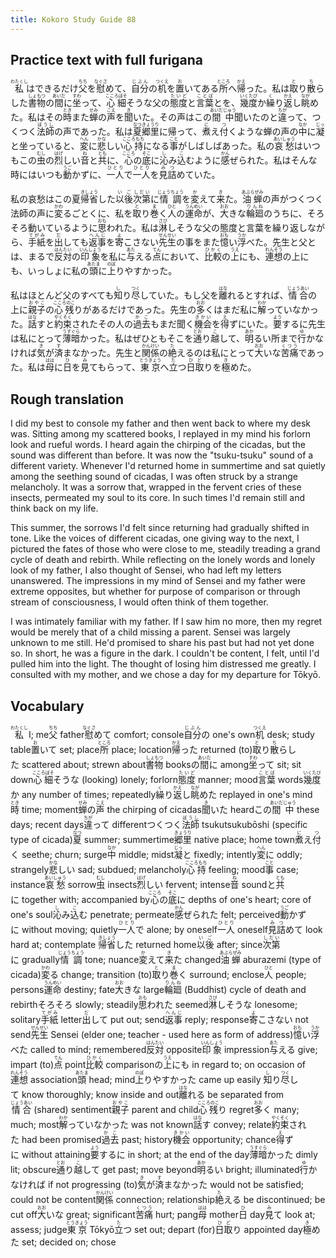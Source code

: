 ```yaml
---
title: Kokoro Study Guide 88
---
```


## Practice text with full furigana

<p>
<ruby><rb>私</rb><rt>わたくし</rt></ruby>はできるだけ<ruby><rb>父</rb><rt>ちち</rt></ruby>を<ruby><rb>慰</rb><rt>なぐさ</rt></ruby>めて、<ruby><rb>自分</rb><rt>じぶん</rt></ruby>の<ruby><rb>机</rb><rt>つくえ</rt></ruby>を<ruby><rb>置</rb><rt>お</rt></ruby>いてある<ruby><rb>所</rb><rt>ところ</rt></ruby>へ<ruby><rb>帰</rb><rt>かえ</rt></ruby>った。私は<ruby><rb>取</rb><rt>と</rt></ruby>り<ruby><rb>散</rb><rt>ち</rt></ruby>らした<ruby><rb>書物</rb><rt>しょもつ</rt></ruby>の<ruby><rb>間</rb><rt>あいだ</rt></ruby>に<ruby><rb>坐</rb><rt>すわ</rt></ruby>って、<ruby><rb>心細</rb><rt>こころぼそ</rt></ruby>そうな父の<ruby><rb>態度</rb><rt>たいど</rt></ruby>と<ruby><rb>言葉</rb><rt>ことば</rt></ruby>とを、<ruby><rb>幾度</rb><rt>いくたび</rt></ruby>か<ruby><rb>繰</rb><rt>く</rt></ruby>り<ruby><rb>返</rb><rt>かえ</rt></ruby>し<ruby><rb>眺</rb><rt>なが</rt></ruby>めた。私はその<ruby><rb>時</rb><rt>とき</rt></ruby>また<ruby><rb>蝉</rb><rt>せみ</rt></ruby>の<ruby><rb>声</rb><rt>こえ</rt></ruby>を<ruby><rb>聞</rb><rt>き</rt></ruby>いた。その声はこの<ruby><rb>間中</rb><rt>あいだじゅう</rt></ruby>聞いたのと<ruby><rb>違</rb><rt>ちが</rt></ruby>って、つくつく<ruby><rb>法師</rb><rt>ぼうし</rt></ruby>の声であった。私は<ruby><rb>夏</rb><rt>なつ</rt></ruby><ruby><rb>郷里</rb><rt>きょうり</rt></ruby>に帰って、<ruby><rb>煮</rb><rt>に</rt></ruby>え<ruby><rb>付</rb><rt>つ</rt></ruby>くような蝉の声の<ruby><rb>中</rb><rt>なか</rt></ruby>に<ruby><rb>凝</rb><rt>じっ</rt></ruby>と坐っていると、<ruby><rb>変</rb><rt>へん</rt></ruby>に<ruby><rb>悲</rb><rt>かな</rt></ruby>しい<ruby><rb>心持</rb><rt>こころもち</rt></ruby>になる<ruby><rb>事</rb><rt>こと</rt></ruby>がしばしばあった。私の<ruby><rb>哀愁</rb><rt>あいしゅう</rt></ruby>はいつもこの<ruby><rb>虫</rb><rt>むし</rt></ruby>の<ruby><rb>烈</rb><rt>はげ</rt></ruby>しい<ruby><rb>音</rb><rt>ね</rt></ruby>と<ruby><rb>共</rb><rt>とも</rt></ruby>に、<ruby><rb>心</rb><rt>こころ</rt></ruby>の<ruby><rb>底</rb><rt>そこ</rt></ruby>に<ruby><rb>沁</rb><rt>し</rt></ruby>み<ruby><rb>込</rb><rt>こ</rt></ruby>むように<ruby><rb>感</rb><rt>かん</rt></ruby>ぜられた。私はそんな時にはいつも<ruby><rb>動</rb><rt>うご</rt></ruby>かずに、<ruby><rb>一人</rb><rt>ひとり</rt></ruby>で<ruby><rb>一人</rb><rt>ひとり</rt></ruby>を<ruby><rb>見詰</rb><rt>みつ</rt></ruby>めていた。
</p>

<p>
私の哀愁はこの夏<ruby><rb>帰省</rb><rt>きしょう</rt></ruby>した<ruby><rb>以後</rb><rt>いご</rt></ruby><ruby><rb>次第</rb><rt>しだい</rt></ruby>に<ruby><rb>情調</rb><rt>じょうちょう</rt></ruby>を<ruby><rb>変</rb><rt>か</rt></ruby>えて<ruby><rb>来</rb><rt>き</rt></ruby>た。<ruby><rb>油蝉</rb><rt>あぶらぜみ</rt></ruby>の声がつくつく法師の声に<ruby><rb>変</rb><rt>かわ</rt></ruby>るごとくに、私を<ruby><rb>取</rb><rt>と</rt></ruby>り<ruby><rb>巻</rb><rt>ま</rt></ruby>く<ruby><rb>人</rb><rt>ひと</rt></ruby>の<ruby><rb>運命</rb><rt>うんめい</rt></ruby>が、<ruby><rb>大</rb><rt>おお</rt></ruby>きな<ruby><rb>輪廻</rb><rt>りんね</rt></ruby>のうちに、そろそろ動いているように<ruby><rb>思</rb><rt>おも</rt></ruby>われた。私は<ruby><rb>淋</rb><rt>さび</rt></ruby>しそうな父の態度と言葉を繰り返しながら、<ruby><rb>手紙</rb><rt>てがみ</rt></ruby>を<ruby><rb>出</rb><rt>だ</rt></ruby>しても<ruby><rb>返事</rb><rt>へんじ</rt></ruby>を<ruby><rb>寄</rb><rt>よ</rt></ruby>こさない<ruby><rb>先生</rb><rt>せんせい</rt></ruby>の事をまた<ruby><rb>憶</rb><rt>おも</rt></ruby>い<ruby><rb>浮</rb><rt>うか</rt></ruby>べた。先生と父とは、まるで<ruby><rb>反対</rb><rt>はんたい</rt></ruby>の<ruby><rb>印象</rb><rt>いんしょう</rt></ruby>を私に<ruby><rb>与</rb><rt>あた</rt></ruby>える<ruby><rb>点</rb><rt>てん</rt></ruby>において、<ruby><rb>比較</rb><rt>ひかく</rt></ruby>の<ruby><rb>上</rb><rt>うえ</rt></ruby>にも、<ruby><rb>連想</rb><rt>れんそう</rt></ruby>の上にも、いっしょに私の<ruby><rb>頭</rb><rt>あたま</rt></ruby>に<ruby><rb>上</rb><rt>のぼ</rt></ruby>りやすかった。
</p>

<p>
私はほとんど父のすべても<ruby><rb>知</rb><rt>し</rt></ruby>り<ruby><rb>尽</rb><rt>つく</rt></ruby>していた。もし父を<ruby><rb>離</rb><rt>はな</rt></ruby>れるとすれば、<ruby><rb>情合</rb><rt>じょうあい</rt></ruby>の上に<ruby><rb>親子</rb><rt>おやこ</rt></ruby>の<ruby><rb>心残</rb><rt>こころのこ</rt></ruby>りがあるだけであった。先生の<ruby><rb>多</rb><rt>おお</rt></ruby>くはまだ私に<ruby><rb>解</rb><rt>わか</rt></ruby>っていなかった。<ruby><rb>話</rb><rt>はな</rt></ruby>すと<ruby><rb>約束</rb><rt>やくそく</rt></ruby>されたその人の<ruby><rb>過去</rb><rt>かこ</rt></ruby>もまだ聞く<ruby><rb>機会</rb><rt>きかい</rt></ruby>を<ruby><rb>得</rb><rt>え</rt></ruby>ずにいた。<ruby><rb>要</rb><rt>よう</rt></ruby>するに先生は私にとって<ruby><rb>薄暗</rb><rt>うすぐら</rt></ruby>かった。私はぜひともそこを<ruby><rb>通</rb><rt>とお</rt></ruby>り<ruby><rb>越</rb><rt>こ</rt></ruby>して、<ruby><rb>明</rb><rt>あか</rt></ruby>るい所まで<ruby><rb>行</rb><rt>ゆ</rt></ruby>かなければ<ruby><rb>気</rb><rt>き</rt></ruby>が<ruby><rb>済</rb><rt>す</rt></ruby>まなかった。先生と<ruby><rb>関係</rb><rt>かんけい</rt></ruby>の<ruby><rb>絶</rb><rt>た</rt></ruby>えるのは私にとって<ruby><rb>大</rb><rt>おお</rt></ruby>いな<ruby><rb>苦痛</rb><rt>くつう</rt></ruby>であった。私は<ruby><rb>母</rb><rt>はは</rt></ruby>に<ruby><rb>日</rb><rt>ひ</rt></ruby>を<ruby><rb>見</rb><rt>み</rt></ruby>てもらって、<ruby><rb>東京</rb><rt>とうきょう</rt></ruby>へ<ruby><rb>立</rb><rt>た</rt></ruby>つ<ruby><rb>日取</rb><rt>ひど</rt></ruby>りを<ruby><rb>極</rb><rt>き</rt></ruby>めた。
</p>


## Rough translation

I did my best to console my father and then went back to where my desk was. Sitting among my scattered books, I replayed in my mind his forlorn look and rueful words. I heard again the chirping of the cicadas, but the sound was different than before. It was now the "tsuku-tsuku" sound of a different variety. Whenever I'd returned home in summertime and sat quietly among the seething sound of cicadas, I was often struck by a strange melancholy. It was a sorrow that, wrapped in the fervent cries of these insects, permeated my soul to its core. In such times I'd remain still and think back on my life.

This summer, the sorrows I'd felt since returning had gradually shifted in tone. Like the voices of different cicadas, one giving way to the next, I pictured the fates of those who were close to me, steadily treading a grand cycle of death and rebirth. While reflecting on the lonely words and lonely look of my father, I also thought of Sensei, who had left my letters unanswered. The impressions in my mind of Sensei and my father were extreme opposites, but whether for purpose of comparison or through stream of consciousness, I would often think of them together.

I was intimately familiar with my father. If I saw him no more, then my regret would be merely that of a child missing a parent. Sensei was largely unknown to me still. He'd promised to share his past but had not yet done so. In short, he was a figure in the dark. I couldn't be content, I felt, until I'd pulled him into the light. The thought of losing him distressed me greatly. I consulted with my mother, and we chose a day for my departure for Tōkyō.   


## Vocabulary

<p>
<span class="vocabstudy"><ruby><rb>私</rb><rt>わたくし</rt></ruby>&nbsp;I; me</span><span class="vocabstudy"><ruby><rb>父</rb><rt>ちち</rt></ruby>&nbsp;father</span><span class="vocabstudy"><ruby><rb>慰</rb><rt>なぐさ</rt></ruby>めて&nbsp;comfort; console</span><span class="vocabstudy"><ruby><rb>自分</rb><rt>じぶん</rt></ruby>の&nbsp;one's own</span><span class="vocabstudy"><ruby><rb>机</rb><rt>つくえ</rt></ruby>&nbsp;desk; study table</span><span class="vocabstudy"><ruby><rb>置</rb><rt>お</rt></ruby>いて&nbsp;set; place</span><span class="vocabstudy"><ruby><rb>所</rb><rt>ところ</rt></ruby>&nbsp;place; location</span><span class="vocabstudy"><ruby><rb>帰</rb><rt>かえ</rt></ruby>った&nbsp;returned (to)</span><span class="vocabstudy"><ruby><rb>取</rb><rt>と</rt></ruby>り<ruby><rb>散</rb><rt>ち</rt></ruby>らした&nbsp;scattered about; strewn about</span><span class="vocabstudy"><ruby><rb>書物</rb><rt>しょもつ</rt></ruby>&nbsp;books</span><span class="vocabstudy">の<ruby><rb>間</rb><rt>あいだ</rt></ruby>に&nbsp;among</span><span class="vocabstudy"><ruby><rb>坐</rb><rt>すわ</rt></ruby>って&nbsp;sit; sit down</span><span class="vocabstudy"><ruby><rb>心細</rb><rt>こころぼそ</rt></ruby>そうな&nbsp;(looking) lonely; forlorn</span><span class="vocabstudy"><ruby><rb>態度</rb><rt>たいど</rt></ruby>&nbsp;manner; mood</span><span class="vocabstudy"><ruby><rb>言葉</rb><rt>ことば</rt></ruby>&nbsp;words</span><span class="vocabstudy"><ruby><rb>幾度</rb><rt>いくたび</rt></ruby>か&nbsp;any number of times; repeatedly</span><span class="vocabstudy"><ruby><rb>繰</rb><rt>く</rt></ruby>り<ruby><rb>返</rb><rt>かえ</rt></ruby>し<ruby><rb>眺</rb><rt>なが</rt></ruby>めた&nbsp;replayed in one's mind</span><span class="vocabstudy"><ruby><rb>時</rb><rt>とき</rt></ruby>&nbsp;time; moment</span><span class="vocabstudy"><ruby><rb>蝉</rb><rt>せみ</rt></ruby>の<ruby><rb>声</rb><rt>こえ</rt></ruby>&nbsp;the chirping of cicadas</span><span class="vocabstudy"><ruby><rb>聞</rb><rt>き</rt></ruby>いた&nbsp;heard</span><span class="vocabstudy">この<ruby><rb>間中</rb><rt>あいだじゅう</rt></ruby>&nbsp;these days; recent days</span><span class="vocabstudy"><ruby><rb>違</rb><rt>ちが</rt></ruby>って&nbsp;different</span><span class="vocabstudy">つくつく<ruby><rb>法師</rb><rt>ぼうし</rt></ruby>&nbsp;tsukutsukubōshi (specific type of cicada)</span><span class="vocabstudy"><ruby><rb>夏</rb><rt>なつ</rt></ruby>&nbsp;summer; summertime</span><span class="vocabstudy"><ruby><rb>郷里</rb><rt>きょうり</rt></ruby>&nbsp;native place; home town</span><span class="vocabstudy"><ruby><rb>煮</rb><rt>に</rt></ruby>え<ruby><rb>付</rb><rt>つ</rt></ruby>く&nbsp;seethe; churn; surge</span><span class="vocabstudy"><ruby><rb>中</rb><rt>なか</rt></ruby>&nbsp;middle; midst</span><span class="vocabstudy"><ruby><rb>凝</rb><rt>じっ</rt></ruby>と&nbsp;fixedly; intently</span><span class="vocabstudy"><ruby><rb>変</rb><rt>へん</rt></ruby>に&nbsp;oddly; strangely</span><span class="vocabstudy"><ruby><rb>悲</rb><rt>かな</rt></ruby>しい&nbsp;sad; subdued; melancholy</span><span class="vocabstudy"><ruby><rb>心持</rb><rt>こころもち</rt></ruby>&nbsp;feeling; mood</span><span class="vocabstudy"><ruby><rb>事</rb><rt>こと</rt></ruby>&nbsp;case; instance</span><span class="vocabstudy"><ruby><rb>哀愁</rb><rt>あいしゅう</rt></ruby>&nbsp;sorrow</span><span class="vocabstudy"><ruby><rb>虫</rb><rt>むし</rt></ruby>&nbsp;insects</span><span class="vocabstudy"><ruby><rb>烈</rb><rt>はげ</rt></ruby>しい&nbsp;fervent; intense</span><span class="vocabstudy"><ruby><rb>音</rb><rt>ね</rt></ruby>&nbsp;sound</span><span class="vocabstudy">と<ruby><rb>共</rb><rt>とも</rt></ruby>に&nbsp;together with; accompanied by</span><span class="vocabstudy"><ruby><rb>心</rb><rt>こころ</rt></ruby>の<ruby><rb>底</rb><rt>そこ</rt></ruby>に&nbsp;depths of one's heart; core of one's soul</span><span class="vocabstudy"><ruby><rb>沁</rb><rt>し</rt></ruby>み<ruby><rb>込</rb><rt>こ</rt></ruby>む&nbsp;penetrate; permeate</span><span class="vocabstudy"><ruby><rb>感</rb><rt>かん</rt></ruby>ぜられた&nbsp;felt; perceived</span><span class="vocabstudy"><ruby><rb>動</rb><rt>うご</rt></ruby>かずに&nbsp;without moving; quietly</span><span class="vocabstudy"><ruby><rb>一人</rb><rt>ひとり</rt></ruby>で&nbsp;alone; by oneself</span><span class="vocabstudy"><ruby><rb>一人</rb><rt>ひとり</rt></ruby>&nbsp;oneself</span><span class="vocabstudy"><ruby><rb>見詰</rb><rt>みつ</rt></ruby>めて&nbsp;look hard at; contemplate</span>
<span class="vocabstudy"><ruby><rb>帰省</rb><rt>きしょう</rt></ruby>した&nbsp;returned home</span><span class="vocabstudy"><ruby><rb>以後</rb><rt>いご</rt></ruby>&nbsp;after; since</span><span class="vocabstudy"><ruby><rb>次第</rb><rt>しだい</rt></ruby>に&nbsp;gradually</span><span class="vocabstudy"><ruby><rb>情調</rb><rt>じょうちょう</rt></ruby>&nbsp;tone; nuance</span><span class="vocabstudy"><ruby><rb>変</rb><rt>か</rt></ruby>えて<ruby><rb>来</rb><rt>き</rt></ruby>た&nbsp;changed</span><span class="vocabstudy"><ruby><rb>油蝉</rb><rt>あぶらぜみ</rt></ruby>&nbsp;aburazemi (type of cicada)</span><span class="vocabstudy"><ruby><rb>変</rb><rt>かわ</rt></ruby>る&nbsp;change; transition (to)</span><span class="vocabstudy"><ruby><rb>取</rb><rt>と</rt></ruby>り<ruby><rb>巻</rb><rt>ま</rt></ruby>く&nbsp;surround; enclose</span><span class="vocabstudy"><ruby><rb>人</rb><rt>ひと</rt></ruby>&nbsp;people; persons</span><span class="vocabstudy"><ruby><rb>運命</rb><rt>うんめい</rt></ruby>&nbsp;destiny; fate</span><span class="vocabstudy"><ruby><rb>大</rb><rt>おお</rt></ruby>きな&nbsp;large</span><span class="vocabstudy"><ruby><rb>輪廻</rb><rt>りんね</rt></ruby>&nbsp;(Buddhist) cycle of death and rebirth</span><span class="vocabstudy">そろそろ&nbsp;slowly; steadily</span><span class="vocabstudy"><ruby><rb>思</rb><rt>おも</rt></ruby>われた&nbsp;seemed</span><span class="vocabstudy"><ruby><rb>淋</rb><rt>さび</rt></ruby>しそうな&nbsp;lonesome; solitary</span><span class="vocabstudy"><ruby><rb>手紙</rb><rt>てがみ</rt></ruby>&nbsp;letter</span><span class="vocabstudy"><ruby><rb>出</rb><rt>だ</rt></ruby>して&nbsp;put out; send</span><span class="vocabstudy"><ruby><rb>返事</rb><rt>へんじ</rt></ruby>&nbsp;reply; response</span><span class="vocabstudy"><ruby><rb>寄</rb><rt>よ</rt></ruby>こさない&nbsp;not send</span><span class="vocabstudy"><ruby><rb>先生</rb><rt>せんせい</rt></ruby>&nbsp;Sensei (elder one; teacher - used here as form of address)</span><span class="vocabstudy"><ruby><rb>憶</rb><rt>おも</rt></ruby>い<ruby><rb>浮</rb><rt>うか</rt></ruby>べた&nbsp;called to mind; remembered</span><span class="vocabstudy"><ruby><rb>反対</rb><rt>はんたい</rt></ruby>&nbsp;opposite</span><span class="vocabstudy"><ruby><rb>印象</rb><rt>いんしょう</rt></ruby>&nbsp;impression</span><span class="vocabstudy"><ruby><rb>与</rb><rt>あた</rt></ruby>える&nbsp;give; impart (to)</span><span class="vocabstudy"><ruby><rb>点</rb><rt>てん</rt></ruby>&nbsp;point</span><span class="vocabstudy"><ruby><rb>比較</rb><rt>ひかく</rt></ruby>&nbsp;comparison</span><span class="vocabstudy">の<ruby><rb>上</rb><rt>うえ</rt></ruby>にも&nbsp;in regard to; on occasion of</span><span class="vocabstudy"><ruby><rb>連想</rb><rt>れんそう</rt></ruby>&nbsp;association</span><span class="vocabstudy"><ruby><rb>頭</rb><rt>あたま</rt></ruby>&nbsp;head; mind</span><span class="vocabstudy"><ruby><rb>上</rb><rt>のぼ</rt></ruby>りやすかった&nbsp;came up easily</span>
<span class="vocabstudy"><ruby><rb>知</rb><rt>し</rt></ruby>り<ruby><rb>尽</rb><rt>つく</rt></ruby>して&nbsp;know thoroughly; know inside and out</span><span class="vocabstudy"><ruby><rb>離</rb><rt>はな</rt></ruby>れる&nbsp;be separated from</span><span class="vocabstudy"><ruby><rb>情合</rb><rt>じょうあい</rt></ruby>&nbsp;(shared) sentiment</span><span class="vocabstudy"><ruby><rb>親子</rb><rt>おやこ</rt></ruby>&nbsp;parent and child</span><span class="vocabstudy"><ruby><rb>心残</rb><rt>こころのこ</rt></ruby>り&nbsp;regret</span><span class="vocabstudy"><ruby><rb>多</rb><rt>おお</rt></ruby>く&nbsp;many; much; most</span><span class="vocabstudy"><ruby><rb>解</rb><rt>わか</rt></ruby>っていなかった&nbsp;was not known</span><span class="vocabstudy"><ruby><rb>話</rb><rt>はな</rt></ruby>す&nbsp;convey; relate</span><span class="vocabstudy"><ruby><rb>約束</rb><rt>やくそく</rt></ruby>された&nbsp;had been promised</span><span class="vocabstudy"><ruby><rb>過去</rb><rt>かこ</rt></ruby>&nbsp;past; history</span><span class="vocabstudy"><ruby><rb>機会</rb><rt>きかい</rt></ruby>&nbsp;opportunity; chance</span><span class="vocabstudy"><ruby><rb>得</rb><rt>え</rt></ruby>ずに&nbsp;without attaining</span><span class="vocabstudy"><ruby><rb>要</rb><rt>よう</rt></ruby>するに&nbsp;in short; at the end of the day</span><span class="vocabstudy"><ruby><rb>薄暗</rb><rt>うすぐら</rt></ruby>かった&nbsp;dimly lit; obscure</span><span class="vocabstudy"><ruby><rb>通</rb><rt>とお</rt></ruby>り<ruby><rb>越</rb><rt>こ</rt></ruby>して&nbsp;get past; move beyond</span><span class="vocabstudy"><ruby><rb>明</rb><rt>あか</rt></ruby>るい&nbsp;bright; illuminated</span><span class="vocabstudy"><ruby><rb>行</rb><rt>ゆ</rt></ruby>かなければ&nbsp;if not progressing (to)</span><span class="vocabstudy"><ruby><rb>気</rb><rt>き</rt></ruby>が<ruby><rb>済</rb><rt>す</rt></ruby>まなかった&nbsp;would not be satisfied; could not be content</span><span class="vocabstudy"><ruby><rb>関係</rb><rt>かんけい</rt></ruby>&nbsp;connection; relationship</span><span class="vocabstudy"><ruby><rb>絶</rb><rt>た</rt></ruby>える&nbsp;be discontinued; be cut off</span><span class="vocabstudy"><ruby><rb>大</rb><rt>おお</rt></ruby>いな&nbsp;great; significant</span><span class="vocabstudy"><ruby><rb>苦痛</rb><rt>くつう</rt></ruby>&nbsp;hurt; pang</span><span class="vocabstudy"><ruby><rb>母</rb><rt>はは</rt></ruby>&nbsp;mother</span><span class="vocabstudy"><ruby><rb>日</rb><rt>ひ</rt></ruby>&nbsp;day</span><span class="vocabstudy"><ruby><rb>見</rb><rt>み</rt></ruby>て&nbsp;look at; assess; judge</span><span class="vocabstudy"><ruby><rb>東京</rb><rt>とうきょう</rt></ruby>&nbsp;Tōkyō</span><span class="vocabstudy"><ruby><rb>立</rb><rt>た</rt></ruby>つ&nbsp;set out; depart (for)</span><span class="vocabstudy"><ruby><rb>日取</rb><rt>ひど</rt></ruby>り&nbsp;appointed day</span><span class="vocabstudy"><ruby><rb>極</rb><rt>き</rt></ruby>めた&nbsp;set; decided on; chose</span>
</p>
